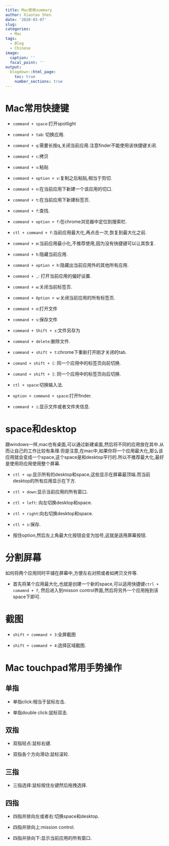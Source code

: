 ```yaml
---
title: Mac使用summary
author: Xiaotao Shen
date: '2020-03-07'
slug: 
categories:
  - Mac
tags:
  - Blog
  - Chinese
image:
  caption: ''
  focal_point: ''
output:
  blogdown::html_page:
    toc: true
    number_sections: true
---
```


# Mac常用快捷键

* `command + space`:打开spotlight

* `command + tab`: 切换应用.

* `command + q`:需要长按q,关闭当前应用.注意finder不能使用该快捷键关闭.

* `command + c`:拷贝

* `command + v`:粘贴

* `command + option + v`:复制之后粘贴,相当于剪切.

* `command + n`:在当前应用下新建一个该应用的切口.

* `command + t`:在当前应用下新建标签页.

* `command + f`:查找.

* `command + option + f`:在chrome浏览器中定位到搜索栏.

* `ctl + command + f`:当前应用最大化,再点击一次,恢复到最大化之前.

* `command + m`:当前应用最小化,不推荐使用,因为没有快捷键可以让其恢复.

* `command + h`:隐藏当前应用.

* `command + option + h`:隐藏出当前应用外的其他所有应用.

* `command + ,`: 打开当前应用的偏好设置.

* `command + w`:关闭当前标签页.

* `command + Option + w`:关闭当前应用的所有标签页.

* `command + o`:打开文件

* `command + s`:保存文件

* `command + Shift + s`:文件另存为

* `command + delete`:删除文件.

* `command + shift + t`:chrome下重新打开刚才关闭的tab.

* `comand + shift + [`: 同一个应用中的标签页向前切换.

* `comand + shift + ]`: 同一个应用中的标签页向后切换.

* `ctl + space`:切换输入法.

* `option + command + space`:打开finder.

* `command + i`:显示文件或者文件夹信息. 

# space和desktop

跟windows一样,mac也有桌面,可以通过新建桌面,然后将不同的应用放在其中.从而让自己的工作比较有条理.但是注意,在mac中,如果你将一个应用最大化,那么该应用就会变成一个space,这个space是和desktop平行的.所以不推荐最大化,最好是使用将应用使用整个屏幕.

* `ctl + up`:显示所有的desktop和space,这些显示在屏幕最顶端.而当前desktop的所有应用显示在下方.

* `ctl + down`:显示当前应用的所有窗口.

* `ctl + left`: 向左切换desktop和space.

* `ctl + right`:向右切换desktop和space.

* `ctl + s`:保存.

* 按住option,然后左上角最大化按钮会变为加号,这就是适用屏幕按钮.

# 分割屏幕

如何将两个应用同时平铺在屏幕中,方便左右对照或者如拷贝文件等.

* 首先将某个应用最大化,也就是创建一个新的space,可以适用快捷键`ctrl + comamnd + f`, 然后进入到misson control界面,然后将另外一个应用拖到该space下即可.


# 截图

* `shift + command + 3`:全屏截图

* `shift + command + 4`:选择区域截图.



# Mac touchpad常用手势操作

## 单指

* 单指click:相当于鼠标左击.

* 单指double click:鼠标双击.

## 双指

* 双指轻点:鼠标右键.

* 双指各个方向滑动:鼠标滚轮.

## 三指

* 三指选择:鼠标按住左键然后拖拽选择.

## 四指

* 四指并排向左或者右:切换space和desktop.

* 四指并排向上:mission control.

* 四指并排向下:显示当前应用的所有窗口.